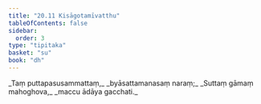 ```yaml
---
title: "20.11 Kisāgotamīvatthu"
tableOfContents: false
sidebar:
  order: 3
type: "tipitaka"
basket: "su"
book: "dh"
---
```



<DynamicBreadcrumb />

<Division number="287" book="dh" bookNo="18" page="54">

<Paragraph number="309" type="verses" book="dh">
_Taṃ puttapasusammattaṃ,_  
_byāsattamanasaṃ naraṃ;_  
_Suttaṃ gāmaṃ mahoghova,_  
_maccu ādāya gacchati._
</Paragraph>
</Division>